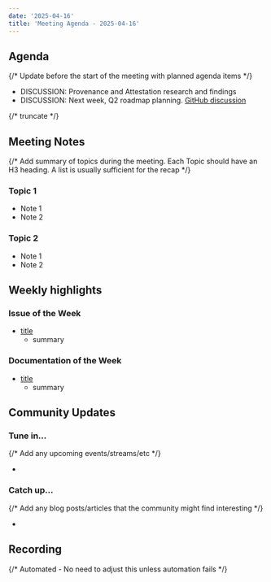 ```yaml
---
date: '2025-04-16'
title: 'Meeting Agenda - 2025-04-16'
---
```


## Agenda

{/* Update before the start of the meeting with planned agenda items */}

- DISCUSSION: Provenance and Attestation research and findings
- DISCUSSION: Next week, Q2 roadmap planning. [GitHub discussion](https://github.com/wasmCloud/wasmCloud/discussions/3977)

{/* truncate */}

## Meeting Notes

{/* Add summary of topics during the meeting. Each Topic should have an H3 heading. A list is usually sufficient for the recap */}

### Topic 1

- Note 1
- Note 2

### Topic 2

- Note 1
- Note 2

## Weekly highlights

### Issue of the Week

- [title](https://github.com/wasmcloud/wasmcloud/issues/)
  - summary

### Documentation of the Week

- [title](/docs/intro)
  - summary

## Community Updates

### Tune in…

{/* Add any upcoming events/streams/etc */}

-

### Catch up…

{/* Add any blog posts/articles that the community might find interesting */}

-

## Recording

{/* Automated - No need to adjust this unless automation fails */}

<YouTube url="https://www.youtube.com/watch?v=Ao4711ma8Wo" />
